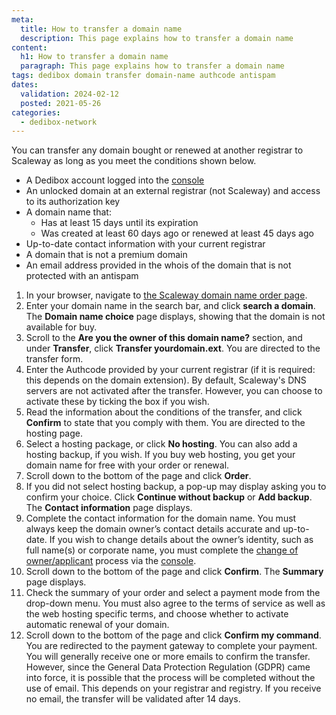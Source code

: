 ```yaml
---
meta:
  title: How to transfer a domain name
  description: This page explains how to transfer a domain name
content:
  h1: How to transfer a domain name
  paragraph: This page explains how to transfer a domain name
tags: dedibox domain transfer domain-name authcode antispam 
dates:
  validation: 2024-02-12
  posted: 2021-05-26
categories:
  - dedibox-network
---
```


You can transfer any domain bought or renewed at another registrar to Scaleway as long as you meet the conditions shown below.

<Macro id="requirements" />

- A Dedibox account logged into the [console](https://console.online.net)
- An unlocked domain at an external registrar (not Scaleway) and access to its authorization key
- A domain name that:
  - Has at least 15 days until its expiration
  - Was created at least 60 days ago or renewed at least 45 days ago
- Up-to-date contact information with your current registrar
- A domain that is not a premium domain
- An email address provided in the whois of the domain that is not protected with an antispam

1. In your browser, navigate to [the Scaleway domain name order page](https://www.scaleway.com/en/domain/).
2. Enter your domain name in the search bar, and click **search a domain**. The **Domain name choice** page displays, showing that the domain is not available for buy.
    <Lightbox src="scaleway-transfer-domain.webp" alt="" />
3. Scroll to the **Are you the owner of this domain name?** section, and under **Transfer**, click **Transfer yourdomain.ext**. You are directed to the transfer form.
    <Lightbox src="scaleway-authcode.webp" alt="" />
4. Enter the Authcode provided by your current registrar (if it is required: this depends on the domain extension).
    <Message type="note">
      By default, Scaleway's DNS servers are not activated after the transfer. However, you can choose to activate these by ticking the box if you wish.
    </Message>
5. Read the information about the conditions of the transfer, and click **Confirm** to state that you comply with them. You are directed to the hosting page.
6. Select a hosting package, or click **No hosting**. You can also add a hosting backup, if you wish.
    <Message type="note">
      If you buy web hosting, you get your domain name for free with your order or renewal.
    </Message>
7. Scroll down to the bottom of the page and click **Order**.
8. If you did not select hosting backup, a pop-up may display asking you to confirm your choice. Click **Continue without backup** or **Add backup**. The **Contact information** page displays.
9. Complete the contact information for the domain name.
    <Message type = "important">
      You must always keep the domain owner’s contact details accurate and up-to-date. If you wish to change details about the owner’s identity, such as full name(s) or corporate name, you must complete the [change of owner/applicant](/dedibox-network/domains/how-to/change-ownership/) process via the [console](https://console.online.net/fr/domain/trade).
    </Message>
10. Scroll down to the bottom of the page and click **Confirm**. The **Summary** page displays.
11. Check the summary of your order and select a payment mode from the drop-down menu. You must also agree to the terms of service as well as the web hosting specific terms, and choose whether to activate automatic renewal of your domain.
12. Scroll down to the bottom of the page and click **Confirm my command**. You are redirected to the payment gateway to complete your payment.
    <Message type="note">
      You will generally receive one or more emails to confirm the transfer. However, since the General Data Protection Regulation (GDPR) came into force, it is possible that the process will be completed without the use of email. This depends on your registrar and registry. If you receive no email, the transfer will be validated after 14 days.
    </Message>


